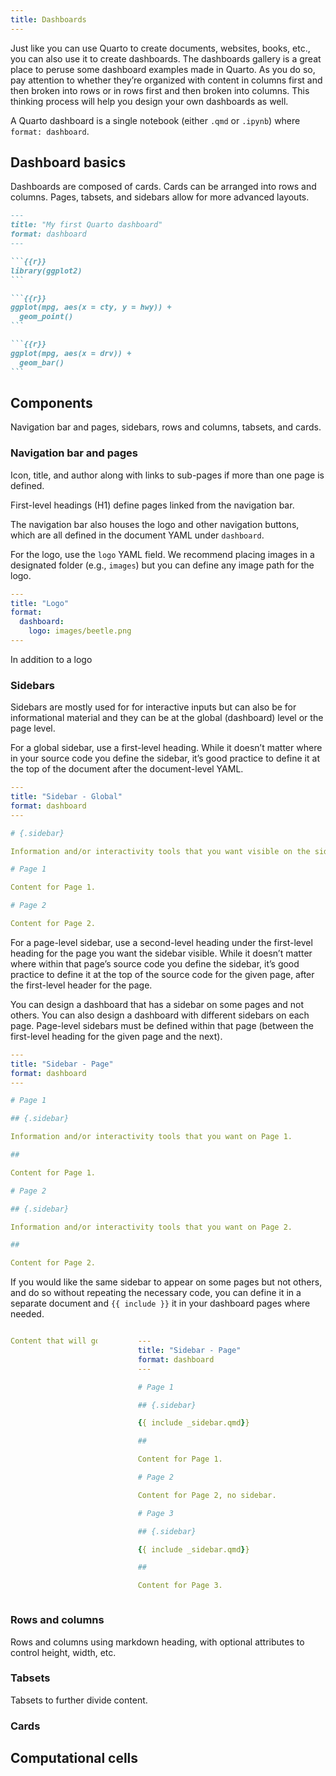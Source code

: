 ```yaml
---
title: Dashboards
---
```


Just like you can use Quarto to create documents, websites, books, etc., you can also use it to create dashboards.
The dashboards gallery <!--# TO DO: Add link --> is a great place to peruse some dashboard examples made in Quarto.
As you do so, pay attention to whether they're organized with content in columns first and then broken into rows or in rows first and then broken into columns.
This thinking process will help you design your own dashboards as well.

A Quarto dashboard is a single notebook (either `.qmd` or `.ipynb`) where `format: dashboard`.

## Dashboard basics

Dashboards are composed of cards.
Cards can be arranged into rows and columns.
Pages, tabsets, and sidebars allow for more advanced layouts.

<!--# TO DO: Add an illustration with each of these components marked up. -->

````.markdown
---
title: "My first Quarto dashboard"
format: dashboard
---

```{{r}}
library(ggplot2)
```

```{{r}}
ggplot(mpg, aes(x = cty, y = hwy)) +
  geom_point()
```

```{{r}}
ggplot(mpg, aes(x = drv)) +
  geom_bar()
```
````

## Components

Navigation bar and pages, sidebars, rows and columns, tabsets, and cards.

<!--# TO DO: Add an illustration with each of these components marked up. -->

### Navigation bar and pages

Icon, title, and author along with links to sub-pages if more than one page is defined.

First-level headings (H1) define pages linked from the navigation bar.

<!--# TO DO: Insert example. -->

The navigation bar also houses the logo and other navigation buttons, which are all defined in the document YAML under `dashboard`.

For the logo, use the `logo` YAML field.
We recommend placing images in a designated folder (e.g., `images`) but you can define any image path for the logo.

``` .yaml
---
title: "Logo"
format: 
  dashboard:
    logo: images/beetle.png
---
```

In addition to a logo

### Sidebars

Sidebars are mostly used for for interactive inputs but can also be for informational material and they can be at the global (dashboard) level or the page level.

For a global sidebar, use a first-level heading.
While it doesn't matter where in your source code you define the sidebar, it's good practice to define it at the top of the document after the document-level YAML.

``` .yaml
---
title: "Sidebar - Global"
format: dashboard
---

# {.sidebar}

Information and/or interactivity tools that you want visible on the side of every dashboard page.

# Page 1

Content for Page 1.

# Page 2

Content for Page 2.
```

For a page-level sidebar, use a second-level heading under the first-level heading for the page you want the sidebar visible.
While it doesn't matter where within that page's source code you define the sidebar, it's good practice to define it at the top of the source code for the given page, after the first-level header for the page.

You can design a dashboard that has a sidebar on some pages and not others.
You can also design a dashboard with different sidebars on each page.
Page-level sidebars must be defined within that page (between the first-level heading for the given page and the next).

``` .yaml
---
title: "Sidebar - Page"
format: dashboard
---

# Page 1

## {.sidebar}

Information and/or interactivity tools that you want on Page 1.

##

Content for Page 1.

# Page 2

## {.sidebar}

Information and/or interactivity tools that you want on Page 2.

##

Content for Page 2.
```

If you would like the same sidebar to appear on some pages but not others, and do so without repeating the necessary code, you can define it in a separate document and `{{ include }}` it in your dashboard pages where needed.

::: columns
::: {.column width="30%"}
``` .yaml
Content that will go on the shared sidebar.
```
:::

::: {.column width="5%"}
<!-- Spacer column -->
:::

::: {.column width="65%"}
``` .yaml
---
title: "Sidebar - Page"
format: dashboard
---

# Page 1

## {.sidebar}

{{ include _sidebar.qmd}}

##

Content for Page 1.

# Page 2

Content for Page 2, no sidebar.

# Page 3

## {.sidebar}

{{ include _sidebar.qmd}}

##

Content for Page 3.
```
:::
::::::

### Rows and columns

Rows and columns using markdown heading, with optional attributes to control height, width, etc.

### Tabsets

Tabsets to further divide content.

### Cards

## Computational cells